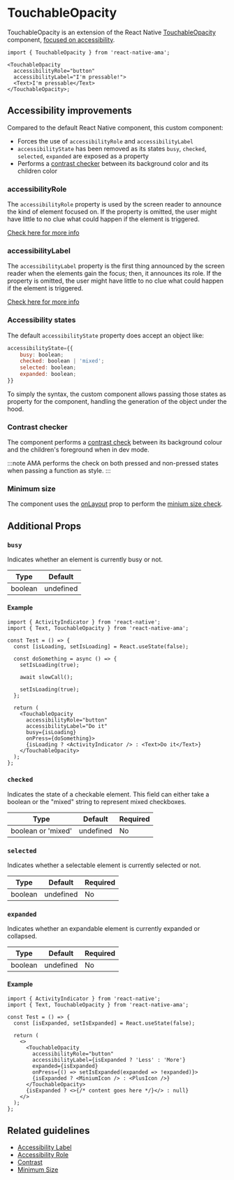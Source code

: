 
# TouchableOpacity

TouchableOpacity is an extension of the React Native [TouchableOpacity](https://reactnative.dev/docs/touchableopacity) component, [focused on accessibility](#accessibility-improvements).

```tsx
import { TouchableOpacity } from 'react-native-ama';

<TouchableOpacity
  accessibilityRole="button"
  accessibilityLabel="I'm pressable!">
  <Text>I'm pressable</Text>
</TouchableOpacity>;
```

## Accessibility improvements

Compared to the default React Native component, this custom component:

- Forces the use of `accessibilityRole` and `accessibilityLabel` <DevOnly />
- `accessibilityState` has been removed as its states `busy`, `checked`, `selected`, `expanded` are exposed as a property
- Performs a [contrast checker](../guidelines/contrast.md) between its background color and its children color <DevOnly />

### accessibilityRole

The `accessibilityRole` property is used by the screen reader to announce the kind of element focused on. If the property is omitted, the user might have little to no clue what could happen if the element is triggered.

[Check here for more info](../guidelines/accessibility-role.md)

### accessibilityLabel

The `accessibilityLabel` property is the first thing announced by the screen reader when the elements gain the focus; then, it announces its role. If the property is omitted, the user might have little to no clue what could happen if the element is triggered.

[Check here for more info](../guidelines/accessibility-label.md)

### Accessibility states

The default `accessibilityState` property does accept an object like:

```js
accessibilityState={{
    busy: boolean;
    checked: boolean | 'mixed';
    selected: boolean;
    expanded: boolean;
}}
```

To simply the syntax, the custom component allows passing those states as property for the component, handling the generation of the object under the hood.

### Contrast checker

The component performs a [contrast check](../guidelines/contrast.md) between its background colour and the children's foreground when in dev mode.

:::note
AMA performs the check on both pressed and non-pressed states when passing a function as style.
:::

### Minimum size

The component uses the [onLayout](https://reactnative.dev/docs/layoutevent) prop to perform the [minium size check](../guidelines/minimum-size.md).

## Additional Props

### `busy`

Indicates whether an element is currently busy or not.

| Type    | Default   |
| ------- | --------- |
| boolean | undefined |

#### Example

```tsx
import { ActivityIndicator } from 'react-native';
import { Text, TouchableOpacity } from 'react-native-ama';

const Test = () => {
  const [isLoading, setIsLoading] = React.useState(false);

  const doSomething = async () => {
    setIsLoading(true);

    await slowCall();

    setIsLoading(true);
  };

  return (
    <TouchableOpacity
      accessibilityRole="button"
      accessibilityLabel="Do it"
      busy={isLoading}
      onPress={doSomething}>
      {isLoading ? <ActivityIndicator /> : <Text>Do it</Text>}
    </TouchableOpacity>
  );
};
```

### `checked`

Indicates the state of a checkable element. This field can either take a boolean or the "mixed" string to represent mixed checkboxes.

| Type               | Default   | Required |
| ------------------ | --------- | -------- |
| boolean or 'mixed' | undefined | No       |

### `selected`

Indicates whether a selectable element is currently selected or not.

| Type    | Default   | Required |
| ------- | --------- | -------- |
| boolean | undefined | No       |

### `expanded`

Indicates whether an expandable element is currently expanded or collapsed.

| Type    | Default   | Required |
| ------- | --------- | -------- |
| boolean | undefined | No       |

#### Example

```tsx
import { ActivityIndicator } from 'react-native';
import { Text, TouchableOpacity } from 'react-native-ama';

const Test = () => {
  const [isExpanded, setIsExpanded] = React.useState(false);

  return (
    <>
      <TouchableOpacity
        accessibilityRole="button"
        accessibilityLabel={isExpanded ? 'Less' : 'More'}
        expanded={isExpanded}
        onPress={() => setIsExpanded(expanded => !expanded)}>
        {isExpanded ? <MiniumIcon /> : <PlusIcon />}
      </TouchableOpacity>
      {isExpanded ? <>{/* content goes here */}</> : null}
    </>
  );
};
```

## Related guidelines

- [Accessibility Label](../guidelines/accessibility-label)
- [Accessibility Role](../guidelines/accessibility-role)
- [Contrast](../guidelines/contrast)
- [Minimum Size](../guidelines/minimum-size)
